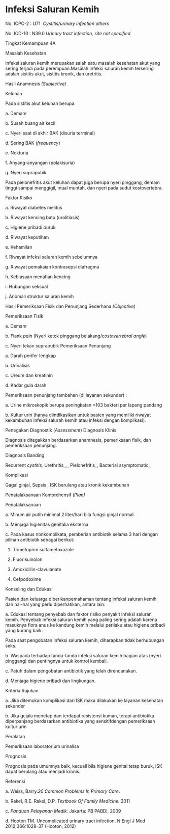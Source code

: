 # Infeksi Saluran Kemih

No. ICPC-2 : U71  _Cystitis/urinary infection others_

No. ICD-10 : N39.0 _Urinary tract infection, site not_ _specified_

Tingkat Kemampuan 4A

Masalah Kesehatan

Infeksi saluran kemih merupakan salah satu masalah kesehatan akut yang sering terjadi pada perempuan.Masalah infeksi saluran kemih tersering adalah sistitis akut, sistitis kronik, dan uretritis.

Hasil Anamnesis _(Subjective)_

Keluhan

Pada sistitis akut keluhan berupa:

a. Demam

b. Susah buang air kecil

c. Nyeri saat di akhir BAK (disuria terminal)

d. Sering BAK (_frequency_)

e. Nokturia

f. Anyang-anyangan (polakisuria)

g. Nyeri suprapubik

Pada pielonefritis akut keluhan dapat juga berupa nyeri pinggang, demam tinggi sampai menggigil, mual muntah, dan nyeri pada sudut kostovertebra.

Faktor Risiko

a. Riwayat diabetes melitus

b. Riwayat kencing batu (urolitiasis)

c. Higiene pribadi buruk

d. Riwayat keputihan

e. Kehamilan

f. Riwayat infeksi saluran kemih sebelumnya

g. Riwayat pemakaian kontrasepsi diafragma

h. Kebiasaan menahan kencing

i. Hubungan seksual

j. Anomali struktur saluran kemih

 

Hasil Pemeriksaan Fisik dan Penunjang Sederhana _(Objective)_

Pemeriksaan Fisik

a. Demam

b. Flank _pain_ (Nyeri ketok pinggang belakang/_costovertebral angle_)

c. Nyeri tekan suprapubik Pemeriksaan Penunjang

a. Darah perifer lengkap

b. Urinalisis

c. Ureum dan kreatinin

d. Kadar gula darah

Pemeriksaan penunjang tambahan (di layanan sekunder) :

a. Urine mikroskopik berupa peningkatan >103 bakteri per lapang pandang

b. Kultur urin (hanya diindikasikan untuk pasien yang memiliki riwayat kekambuhan infeksi salurah kemih atau infeksi dengan komplikasi).

Penegakan Diagnostik (_Assessment_) Diagnosis Klinis

Diagnosis ditegakkan berdasarkan anamnesis, pemeriksaan fisik, dan pemeriksaan penunjang.

Diagnosis Banding

Recurrent _cystitis,_ Urethritis_,_ Pielonefritis_, Bacterial asymptomatic_

Komplikasi

Gagal ginjal, Sepsis , ISK berulang atau kronik kekambuhan

Penatalaksanaan Komprehensif _(Plan)_

Penatalaksanaan

a. Minum air putih minimal 2 liter/hari bila fungsi ginjal normal.

b. Menjaga higienitas genitalia eksterna

c. Pada kasus nonkomplikata, pemberian antibiotik selama 3 hari dengan pilihan antibiotik sebagai berikut:

1) Trimetoprim sulfametoxazole

2) Fluorikuinolon

3) Amoxicillin-clavulanate

4) Cefpodoxime

 

Konseling dan Edukasi

Pasien dan keluarga diberikanpemahaman tentang infeksi saluran kemih dan hal-hal yang perlu diperhatikan, antara lain:

a. Edukasi tentang penyebab dan faktor risiko penyakit infeksi saluran kemih. Penyebab infeksi saluran kemih yang paling sering adalah karena masuknya flora anus ke kandung kemih melalui perilaku atau higiene pribadi yang kurang baik.

Pada saat pengobatan infeksi saluran kemih, diharapkan tidak berhubungan seks.

b. Waspada terhadap tanda-tanda infeksi saluran kemih bagian atas (nyeri pinggang) dan pentingnya untuk kontrol kembali.

c. Patuh dalam pengobatan antibiotik yang telah direncanakan.

d. Menjaga higiene pribadi dan lingkungan.

Kriteria Rujukan

a. Jika ditemukan komplikasi dari ISK maka dilakukan ke layanan kesehatan sekunder

b. Jika gejala menetap dan terdapat resistensi kuman, terapi antibiotika diperpanjang berdasarkan antibiotika yang sensitifdengan pemeriksaan kultur urin

Peralatan

Pemeriksaan laboratorium urinalisa

Prognosis

Prognosis pada umumnya baik, kecuali bila higiene genital tetap buruk, ISK dapat berulang atau menjadi kronis.

Referensi

a. Weiss, Barry._20 Common Problems In Primary Care_.

b. Rakel, R.E. Rakel, D.P. _Textbook Of Family Medicine._ 2011

c. _Panduan Pelayanan Medik._ Jakarta: PB PABDI. 2009

d. Hooton TM. Uncomplicated urinary tract infection. N Engl J Med 2012;366:1028-37 (Hooton, 2012)
